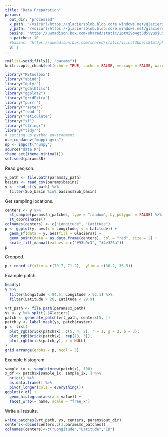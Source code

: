 ```yaml
---
title: "Data Preparation"
params:
  out_dir: "processed"
  x_path: "/vsicurl/https://glaciersblob.blob.core.windows.net/glaciersdata-kris/region.vrt"
  y_path: "/vsicurl/https://glaciersblob.blob.core.windows.net/glaciersdata-kris/glaciers.geojson"
  basins: "https://uwmadison.box.com/shared/static/2ptmi9b4gt5d5vyusju5u8kn5n1s6hnd.csv"
  n_patches: 10
  #basins: "https://uwmadison.box.com/shared/static/iilcsf3bbois8tmt7pklriu219s4wlu6.csv" # for test basins
  B: 1 
---
```


```r
rm(list=setdiff(ls(), "params"))
knitr::opts_chunk$set(echo = TRUE, cache = FALSE, message = FALSE, warning = FALSE)
```

```r
library("RStoolbox")
library("abind")
library("dplyr")
library("gdalUtils")
library("ggplot2")
library("gridExtra")
library("purrr")
library("raster")
library("readr")
library("reticulate")
library("sf")
library("stringr")
library("tidyr")
# setting up python environment
use_condaenv("mappingvis")
np <- import("numpy")
source("data.R")
theme_set(theme_minimal())
set.seed(params$B)
```

Read geojson.

```r
y_path <- file.path(params$y_path)
basins <- read_csv(params$basins)
y <- read_sf(y_path) %>%
  filter(Sub_basin %in% basins$Sub_basin)
```

Get sampling locations.

```r
centers <- y %>%
  st_sample(params$n_patches, type = "random", by_polygon = FALSE) %>%
  st_coordinates()
colnames(centers) <- c("Longitude", "Latitude")
p <- ggplot(y, aes(x = Longitude, y = Latitude)) +
  geom_sf(data = y, aes(fill = Glaciers)) +
  geom_point(data = as.data.frame(centers), col = "red", size = 2) +
  scale_fill_manual(values = c("#93b9c3", "#4e326a"))
p
```

Cropped.

```r
p + coord_sf(xlim = c(70.7, 71.2),  ylim = c(36.2, 36.5))
```
Example patch.

```r
head(y)
y %>%
  filter(Longitude < 94.5, Longitude > 92.1) %>%
  filter(Latitude > 28, Latitude < 29.9)
```


```r
vrt_path <- file.path(params$x_path)
ys <- y %>% split(.$Glaciers)
patch <- generate_patch(vrt_path, centers[5, ])
patch_y <- label_mask(ys, patch$raster)
p <- list(
  plot_rgb(brick(patch$x), c(5, 4, 2), r = 1, g = 2, b = 3),
  plot_rgb(brick(patch$x), rep(13, 3)),
  plot_rgb(brick(patch_y), r = NULL)
)
grid.arrange(grobs = p, ncol = 3)
```

Example histogram.

```r
sample_ix <- sample(nrow(patch$x), 100)
x_df <- patch$x[sample_ix, sample_ix, ] %>%
  brick() %>%
  as.data.frame() %>%
  pivot_longer(cols = everything())
ggplot(x_df) +
  geom_histogram(aes(x = value)) +
  facet_wrap(~ name, scale = "free_x")
```

Write all results.

```r
write_patches(vrt_path, ys, centers, params$out_dir)
centers<-cbind(centers,c(1:params$n_patches))
colnames(centers)<-c("Longitude","Latitude","ID")
```
